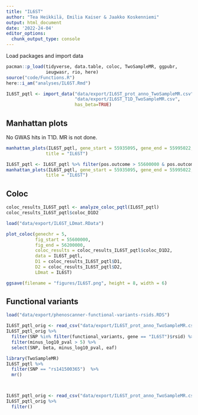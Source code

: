 ---
title: "IL6ST"
author: "Tea Heikkilä, Emilia Kaiser & Jaakko Koskenniemi"
output: html_document
date: '2022-24-04'
editor_options:
  chunk_output_type: console
---

  Load packages and import data
```{r}
pacman::p_load(tidyverse, data.table, coloc, TwoSampleMR, ggpubr, 
               ieugwasr, rio, here)
source("code/Functions.R")
here::i_am("analyses/IL6ST.Rmd")
```


```{r}
IL6ST_pqtl <- import_data("data/export/IL6ST_prot_anno_TwoSampleMR.csv",
                          "data/export/IL6ST_T1D_TwoSampleMR.csv", 
                          has_beta=TRUE)
```

## Manhattan plots

No GWAS hits in T1D. MR is not done.
```{r}
manhattan_plots(IL6ST_pqtl, gene_start = 55935095, gene_end = 55995022,
               title = "IL6ST")

IL6ST_pqtl <- IL6ST_pqtl %>% filter(pos.outcome > 55600000 & pos.outcome < 56200000) 
manhattan_plots(IL6ST_pqtl, gene_start = 55935095, gene_end = 55995022,
               title = "IL6ST")

```


## Coloc

```{r}
coloc_results_IL6ST_pqtl <- analyze_coloc_pqtl(IL6ST_pqtl)
coloc_results_IL6ST_pqtl$coloc_D1D2

```


```{r}

load("data/export/IL6ST_LDmat.RData")

plot_coloc(genechr = 5,
           fig_start = 55600000,
           fig_end = 56200000,
           coloc_results = coloc_results_IL6ST_pqtl$coloc_D1D2,
           data = IL6ST_pqtl,
           D1 = coloc_results_IL6ST_pqtl$D1,
           D2 = coloc_results_IL6ST_pqtl$D2,
           LDmat = IL6ST)

ggsave(filename = "figures/IL6ST.png", height = 8, width = 6)
```


## Functional variants

```{r}
load("data/export/phenoscanner-functional-variants-rsids.RDS")

IL6ST_pqtl_orig <- read_csv("data/export/IL6ST_prot_anno_TwoSampleMR.csv")
IL6ST_pqtl_orig %>%
  filter(SNP %in% filter(functional_variants, gene == "IL6ST")$rsid) %>%
  filter(minus_log10_pval > 5) %>%
  select(SNP, beta, minus_log10_pval, eaf)

library(TwoSampleMR)
IL6ST_pqtl %>%
  filter(SNP == "rs141500365")  %>%
  mr()



IL6ST_pqtl_orig <- read_csv("data/export/IL6ST_prot_anno_TwoSampleMR.csv")
IL6ST_pqtl_orig %>% 
  filter()

```




